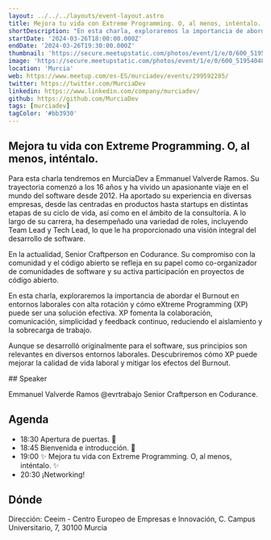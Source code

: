 ```yaml
---
layout: ../../../layouts/event-layout.astro
title: Mejora tu vida con Extreme Programming. O, al menos, inténtalo.
shortDescription: "En esta charla, exploraremos la importancia de abordar el Burnout en entornos laborales con alta rotación y cómo eXtreme Programming (XP) puede ser una solución efectiva"
startDate: '2024-03-26T18:00:00.000Z'
endDate: '2024-03-26T19:30:00.000Z'
thumbnail: 'https://secure.meetupstatic.com/photos/event/1/e/0/600_519540480.webp?w=750'
image: 'https://secure.meetupstatic.com/photos/event/1/e/0/600_519540480.webp?w=750'
location: 'Murcia'
web: https://www.meetup.com/es-ES/murciadev/events/299592285/
twitter: https://twitter.com/MurciaDev
linkedin: https://www.linkedin.com/company/murciadev/ 
github: https://github.com/MurciaDev
tags: [murciadev]
tagColor: '#bb3930'
---
```



## Mejora tu vida con Extreme Programming. O, al menos, inténtalo.

Para esta charla tendremos en MurciaDev a Emmanuel Valverde Ramos. Su trayectoria comenzó a los 16 años y ha vivido un apasionante viaje en el mundo del software desde 2012. Ha aportado su experiencia en diversas empresas, desde las centradas en productos hasta startups en distintas etapas de su ciclo de vida, así como en el ámbito de la consultoría. A lo largo de su carrera, ha desempeñado una variedad de roles, incluyendo Team Lead y Tech Lead, lo que le ha proporcionado una visión integral del desarrollo de software.

En la actualidad, Senior Craftperson en Codurance. Su compromiso con la comunidad y el código abierto se refleja en su papel como co-organizador de comunidades de software y su activa participación en proyectos de código abierto.

En esta charla, exploraremos la importancia de abordar el Burnout en entornos laborales con alta rotación y cómo eXtreme Programming (XP) puede ser una solución efectiva. XP fomenta la colaboración, comunicación, simplicidad y feedback continuo, reduciendo el aislamiento y la sobrecarga de trabajo.

Aunque se desarrolló originalmente para el software, sus principios son relevantes en diversos entornos laborales. Descubriremos cómo XP puede mejorar la calidad de vida laboral y mitigar los efectos del Burnout.

## Speaker

Emmanuel Valverde Ramos
@evrtrabajo
Senior Craftperson en Codurance.

## Agenda

- 18:30 Apertura de puertas. 🚪
- 18:45 Bienvenida e introducción. 💬
- 19:00 ✨ Mejora tu vida con Extreme Programming. O, al menos, inténtalo. ✨
- 20:30 ¡Networking!

## Dónde

Dirección: Ceeim - Centro Europeo de Empresas e Innovación, C. Campus Universitario, 7, 30100 Murcia

<GoogleMap
  src="https://www.google.com/maps/embed?pb=!1m18!1m12!1m3!1d3143.443932979578!2d-1.1762645233074895!3d38.013428898375295!2m3!1f0!2f0!3f0!3m2!1i1024!2i768!4f13.1!3m3!1m2!1s0xd6381aae08b97bf%3A0xf21eda6b7d106c59!2sCeeim%20-%20Centro%20Europeo%20de%20Empresas%20e%20Innovaci%C3%B3n%20de%20Murcia!5e0!3m2!1ses!2ses!4v1710482058437!5m2!1ses!2ses"
  ariaLabel="Ceeim - Centro Europeo de Empresas e Innovación, C. Campus Universitario, 7, 30100 Murcia"
/>

